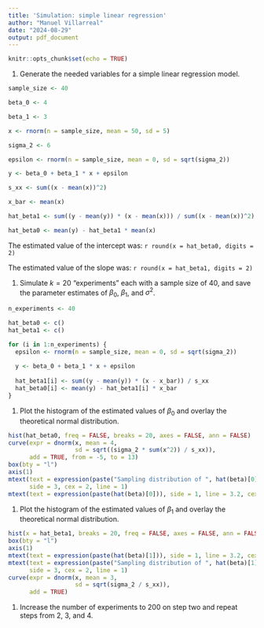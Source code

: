 ```yaml
---
title: 'Simulation: simple linear regression'
author: "Manuel Villarreal"
date: "2024-08-29"
output: pdf_document
---
```


```r
knitr::opts_chunk$set(echo = TRUE)
```

1. Generate the needed variables for a simple linear regression model.
```r
sample_size <- 40

beta_0 <- 4

beta_1 <- 3

x <- rnorm(n = sample_size, mean = 50, sd = 5)

sigma_2 <- 6

epsilon <- rnorm(n = sample_size, mean = 0, sd = sqrt(sigma_2))

y <- beta_0 + beta_1 * x + epsilon

s_xx <- sum((x - mean(x))^2)

x_bar <- mean(x)

hat_beta1 <- sum((y - mean(y)) * (x - mean(x))) / sum((x - mean(x))^2)

hat_beta0 <- mean(y) - hat_beta1 * mean(x)
```

The estimated value of the intercept was: `r round(x = hat_beta0, digits = 2)`

The estimated value of the slope was: `r round(x = hat_beta1, digits = 2)`

1. Simulate $k = 20$ "experiments"  each with a sample size of 40, and save the
parameter estimates of $\beta_0$, $\beta_1$, and $\sigma^2$.

```r
n_experiments <- 40

hat_beta0 <- c()
hat_beta1 <- c()

for (i in 1:n_experiments) {
  epsilon <- rnorm(n = sample_size, mean = 0, sd = sqrt(sigma_2))
  
  y <- beta_0 + beta_1 * x + epsilon 
  
  hat_beta1[i] <- sum((y - mean(y)) * (x - x_bar)) / s_xx
  hat_beta0[i] <- mean(y) - hat_beta1[i] * x_bar
}


```

1. Plot the histogram of the estimated values of $\beta_0$ and overlay the 
theoretical normal distribution.

```r
hist(hat_beta0, freq = FALSE, breaks = 20, axes = FALSE, ann = FALSE)
curve(expr = dnorm(x, mean = 4, 
                   sd = sqrt((sigma_2 * sum(x^2)) / s_xx)),
      add = TRUE, from = -5, to = 13)
box(bty = "l")
axis(1)
mtext(text = expression(paste("Sampling distribution of ", hat(beta)[0])), 
      side = 3, cex = 2, line = 1)
mtext(text = expression(paste(hat(beta)[0])), side = 1, line = 3.2, cex = 1.7)

```

1. Plot the histogram of the estimated values of $\beta_1$ and overlay the 
theoretical normal distribution.

```r
hist(x = hat_beta1, breaks = 20, freq = FALSE, axes = FALSE, ann = FALSE)
box(bty = "l")
axis(1)
mtext(text = expression(paste(hat(beta)[1])), side = 1, line = 3.2, cex = 1.7)
mtext(text = expression(paste("Sampling distribution of ", hat(beta)[1])), 
      side = 3, cex = 2, line = 1)
curve(expr = dnorm(x, mean = 3, 
                   sd = sqrt(sigma_2 / s_xx)), 
      add = TRUE)
```

1. Increase the number of experiments to 200 on step two and repeat steps 
from 2, 3, and 4.

